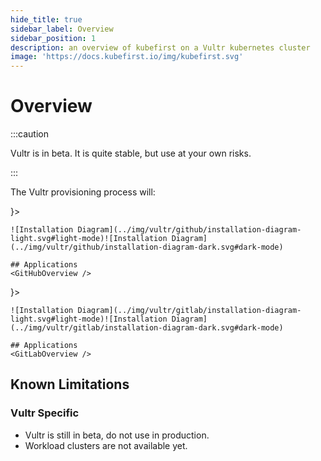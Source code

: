 ```yaml
---
hide_title: true
sidebar_label: Overview
sidebar_position: 1
description: an overview of kubefirst on a Vultr kubernetes cluster
image: 'https://docs.kubefirst.io/img/kubefirst.svg'
---
```



<div class="cloud_logo">
  <VultrLogo width="200px" alt="Vultr Logo" />
</div>

# Overview

:::caution

Vultr is in beta. It is quite stable, but use at your own risks.

:::

The Vultr provisioning process will:
<CommonProvisionProcess firstitem="Create a Kubernetes management cluster in the Vultr cloud."/>

<Tabs groupId="git_provider" defaultValue="github" queryString>
  <TabItem attributes={{ className: styles.github }} value="github" label={ <GitHubLogo /> }>

    ![Installation Diagram](../img/vultr/github/installation-diagram-light.svg#light-mode)![Installation Diagram](../img/vultr/github/installation-diagram-dark.svg#dark-mode)

    ## Applications
    <GitHubOverview />

  </TabItem>
  <TabItem value="gitlab" attributes={{ className: styles.gitlab }} label={ <GitLabLogo /> }>

    ![Installation Diagram](../img/vultr/gitlab/installation-diagram-light.svg#light-mode)![Installation Diagram](../img/vultr/gitlab/installation-diagram-dark.svg#dark-mode)

    ## Applications
    <GitLabOverview />
  </TabItem>
</Tabs>

## Known Limitations

<KnownLimitations />

### Vultr Specific

- Vultr is still in beta, do not use in production.
- Workload clusters are not available yet.
